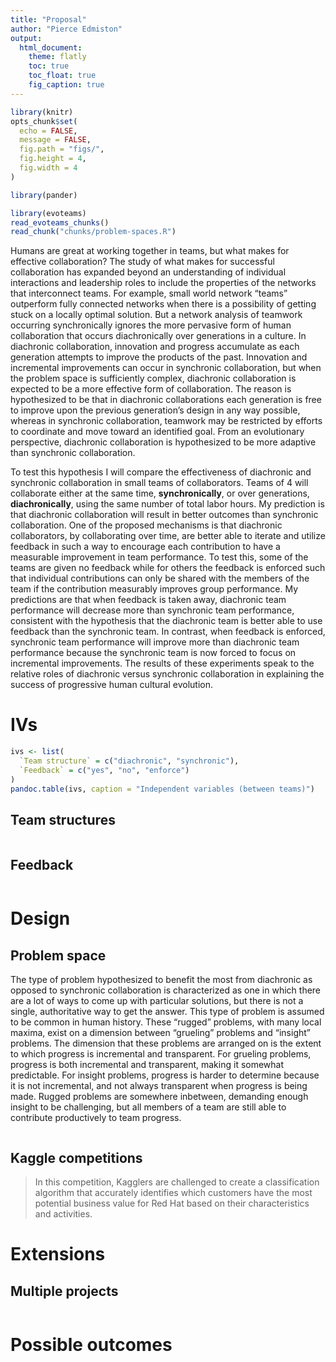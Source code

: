 ```yaml
---
title: "Proposal"
author: "Pierce Edmiston"
output:
  html_document:
    theme: flatly
    toc: true
    toc_float: true
    fig_caption: true
---
```


```r
library(knitr)
opts_chunk$set(
  echo = FALSE,
  message = FALSE,
  fig.path = "figs/",
  fig.height = 4,
  fig.width = 4
)

library(pander)
```

```r
library(evoteams)
read_evoteams_chunks()
read_chunk("chunks/problem-spaces.R")
```

Humans are great at working together in teams, but what makes for effective collaboration? The study of what makes for successful collaboration has expanded beyond an understanding of individual interactions and leadership roles to include the properties of the networks that interconnect teams. For example, small world network "teams" outperform fully connected networks when there is a possibility of getting stuck on a locally optimal solution. But a network analysis of teamwork occurring synchronically ignores the more pervasive form of human collaboration that occurs diachronically over generations in a culture. In diachronic collaboration, innovation and progress accumulate as each generation attempts to improve the products of the past. Innovation and incremental improvements can occur in synchronic collaboration, but when the problem space is sufficiently complex, diachronic collaboration is expected to be a more effective form of collaboration. The reason is hypothesized to be that in diachronic collaborations each generation is free to improve upon the previous generation's design in any way possible, whereas in synchronic collaboration, teamwork may be restricted by efforts to coordinate and move toward an identified goal. From an evolutionary perspective, diachronic collaboration is hypothesized to be more adaptive than synchronic collaboration.

To test this hypothesis I will compare the effectiveness of diachronic and synchronic collaboration in small teams of collaborators. Teams of 4 will collaborate either at the same time, **synchronically**, or over generations, **diachronically**, using the same number of total labor hours. My prediction is that diachronic collaboration will result in better outcomes than synchronic collaboration. One of the proposed mechanisms is that diachronic collaborators, by collaborating over time, are better able to iterate and utilize feedback in such a way to encourage each contribution to have a measurable improvement in team performance. To test this, some of the teams are given no feedback while for others the feedback is enforced such that individual contributions can only be shared with the members of the team if the contribution measurably improves group performance. My predictions are that when feedback is taken away, diachronic team performance will decrease more than synchronic team performance, consistent with the hypothesis that the diachronic team is better able to use feedback than the synchronic team. In contrast, when feedback is enforced, synchronic team performance will improve more than diachronic team performance because the synchronic team is now forced to focus on incremental improvements. The results of these experiments speak to the relative roles of diachronic versus synchronic collaboration in explaining the success of progressive human cultural evolution.

# IVs

```r
ivs <- list(
  `Team structure` = c("diachronic", "synchronic"),
  `Feedback` = c("yes", "no", "enforce")
)
pandoc.table(ivs, caption = "Independent variables (between teams)")
```

## Team structures

```r
```

## Feedback

```r
```

# Design

## Problem space

The type of problem hypothesized to benefit the most from diachronic as opposed to synchronic collaboration is characterized as one in which there are a lot of ways to come up with particular solutions, but there is not a single, authoritative way to get the answer. This type of problem is assumed to be common in human history. These "rugged" problems, with many local maxima, exist on a dimension between "grueling" problems and "insight" problems. The dimension that these problems are arranged on is the extent to which progress is incremental and transparent. For grueling problems, progress is both incremental and transparent, making it somewhat predictable. For insight problems, progress is harder to determine because it is not incremental, and not always transparent when progress is being made. Rugged problems are somewhere inbetween, demanding enough insight to be challenging, but all members of a team are still able to contribute productively to team progress.

```r
```

## Kaggle competitions

> In this competition, Kagglers are challenged to create a classification algorithm that accurately identifies which customers have the most potential business value for Red Hat based on their characteristics and activities.

# Extensions

## Multiple projects

```r
```

# Possible outcomes
